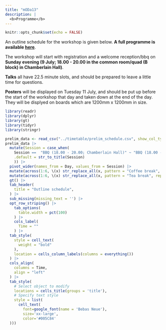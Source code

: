 ```yaml
---
title: "mODa13"
description: |
  <b>Programme</b>
---
```


```r
knitr::opts_chunk$set(echo = FALSE)
```

An outline schedule for the workshop is given below. **A full programme is available [here](static/programme.html)**.

The workshop will start with registration and a welcome reception/bbq on **Sunday evening (9 July; 18.00 - 20.00 in the common room/quad (B block) in Chamberlain Hall)**.

**Talks** all have 22.5 minute slots, and should be prepared to leave a little time for questions.

**Posters** will be displayed on Tuesday 11 July, and should be put up before the start of the workshop that day and taken down at the end of the day. They will be displyed on boards which are 1200mm x 1200mm in size.

```r
library(readr)
library(dplyr)
library(gt)
library(tidyr)
library(stringr)

prelim_data <- read_csv("../timetable/prelim_schedule.csv", show_col_types = FALSE)
prelim_data |> 
  mutate(Session = case_when(
    Session ==  "BBQ (18.00 - 20.00; Chamberlain Hall)" ~ "BBQ (18.00 - 20.00; Chamberlain Hall)",
    .default = str_to_title(Session)
    )) |>
  pivot_wider(names_from = Day, values_from = Session) |>
  mutate(across(1:6, \(x) str_replace_all(x, pattern = "Coffee break", replacement = "Coffee"))) |>
  mutate(across(1:6, \(x) str_replace_all(x, pattern = "Tea break", replacement = "Tea"))) |>
  gt() |>
  tab_header(
    title = "Outline schedule",
  ) |>
  sub_missing(missing_text = '') |>
  opt_row_striping() |>
    tab_options(
      table.width = pct(100)
    ) |>
    cols_label(
      Time = ""
    ) |>
  tab_style(
    style = cell_text(
      weight = "bold"
    ),
    location = cells_column_labels(columns = everything())
  ) |>
  cols_align(
    columns = Time,
    align = "left"
  ) |>
  tab_style(
    # Select object to modify
    locations = cells_title(groups = 'title'),
    # Specify text style
    style = list(
      cell_text(
        font=google_font(name = 'Bebas Neue'), 
        size='xx-large',
        color='#005C84'
  )))
```
